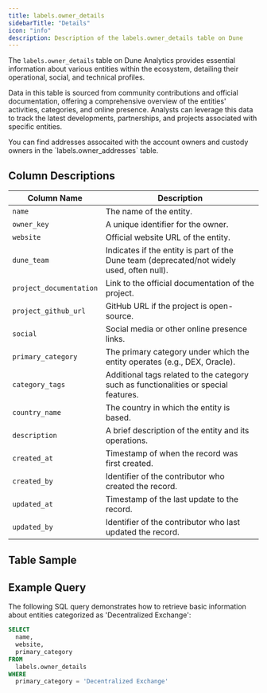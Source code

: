 ```yaml
---
title: labels.owner_details
sidebarTitle: "Details"
icon: "info"
description: Description of the labels.owner_details table on Dune
---
```


The `labels.owner_details` table on Dune Analytics provides essential information about various entities within the ecosystem, detailing their operational, social, and technical profiles.

Data in this table is sourced from community contributions and official documentation, offering a comprehensive overview of the entities' activities, categories, and online presence. Analysts can leverage this data to track the latest developments, partnerships, and projects associated with specific entities.

<Tip>
  You can find addresses assocaited with the account owners and custody owners in the `labels.owner_addresses` table.
</Tip>

## Column Descriptions

| Column Name              | Description                                                                                     |
|--------------------------|-------------------------------------------------------------------------------------------------|
| `name`                   | The name of the entity.                                                                         |
| `owner_key`              | A unique identifier for the owner.                                                              |
| `website`                | Official website URL of the entity.                                                             |
| `dune_team`              | Indicates if the entity is part of the Dune team (deprecated/not widely used, often null).      |
| `project_documentation`  | Link to the official documentation of the project.                                              |
| `project_github_url`     | GitHub URL if the project is open-source.                                                       |
| `social`                 | Social media or other online presence links.                                                    |
| `primary_category`       | The primary category under which the entity operates (e.g., DEX, Oracle).                       |
| `category_tags`          | Additional tags related to the category such as functionalities or special features.             |
| `country_name`           | The country in which the entity is based.                                                       |
| `description`            | A brief description of the entity and its operations.                                           |
| `created_at`             | Timestamp of when the record was first created.                                                 |
| `created_by`             | Identifier of the contributor who created the record.                                           |
| `updated_at`             | Timestamp of the last update to the record.                                                     |
| `updated_by`             | Identifier of the contributor who last updated the record.                                      |


## Table Sample


<TableSample tableSchema="labels" tableName="owner_details" />

## Example Query

The following SQL query demonstrates how to retrieve basic information about entities categorized as 'Decentralized Exchange':

```sql
SELECT
  name,
  website,
  primary_category
FROM
  labels.owner_details
WHERE
  primary_category = 'Decentralized Exchange'
```
